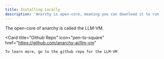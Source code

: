 ```yaml
---
title: Installing Locally
description: 'Anarchy is open-core, meaning you can download it to run your own models locally!'
---
```


The open-core of anarchy is called the LLM-VM.

<Card
    title="Github Repo"
    icon="pen-to-square"
    href="https://github.com/anarchy-ai/llm-vm"
  >
    To learn more, go to the github repo for the LLM-VM
  </Card>